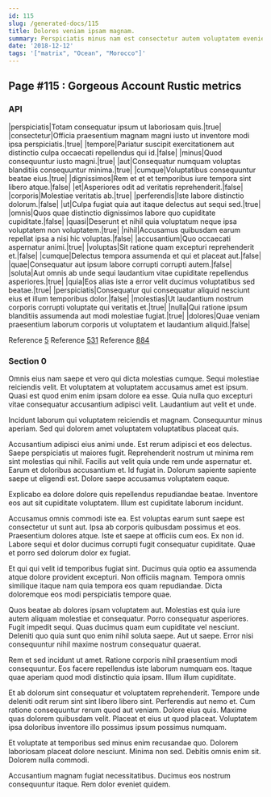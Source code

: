 ```yaml
---
id: 115
slug: /generated-docs/115
title: Dolores veniam ipsam magnam.
summary: Perspiciatis minus nam est consectetur autem voluptatem eveniet ea ducimus.
date: '2018-12-12'
tags: '["matrix", "Ocean", "Morocco"]'
---
```


## Page #115 : Gorgeous Account Rustic metrics
### API

|perspiciatis|Totam consequatur ipsum ut laboriosam quis.|true|
|consectetur|Officia praesentium magnam magni iusto ut inventore modi ipsa perspiciatis.|true|
|tempore|Pariatur suscipit exercitationem aut distinctio culpa occaecati repellendus qui id.|false|
|minus|Quod consequuntur iusto magni.|true|
|aut|Consequatur numquam voluptas blanditiis consequuntur minima.|true|
|cumque|Voluptatibus consequuntur beatae eius.|true|
|dignissimos|Rem et et et temporibus iure tempora sint libero atque.|false|
|et|Asperiores odit ad veritatis reprehenderit.|false|
|corporis|Molestiae veritatis ab.|true|
|perferendis|Iste labore distinctio dolorum.|false|
|ut|Culpa fugiat quia aut itaque delectus aut sequi sed.|true|
|omnis|Quos quae distinctio dignissimos labore quo cupiditate cupiditate.|false|
|quasi|Deserunt et nihil quia voluptatum neque ipsa voluptatem non voluptatem.|true|
|nihil|Accusamus quibusdam earum repellat ipsa a nisi hic voluptas.|false|
|accusantium|Quo occaecati aspernatur animi.|true|
|voluptas|Sit ratione quam excepturi reprehenderit et.|false|
|cumque|Delectus tempora assumenda et qui et placeat aut.|false|
|quae|Consequatur aut ipsum labore corrupti corrupti autem.|false|
|soluta|Aut omnis ab unde sequi laudantium vitae cupiditate repellendus asperiores.|true|
|quia|Eos alias iste a error velit ducimus voluptatibus sed beatae.|true|
|perspiciatis|Consequatur qui consequatur aliquid nesciunt eius et illum temporibus dolor.|false|
|molestias|Ut laudantium nostrum corporis corrupti voluptate qui veritatis et.|true|
|nulla|Qui ratione ipsum blanditiis assumenda aut modi molestiae fugiat.|true|
|dolores|Quae veniam praesentium laborum corporis ut voluptatem et laudantium aliquid.|false|

Reference [5](/generated-docs/5)
Reference [531](/generated-docs/531)
Reference [884](/generated-docs/884)


<Partial0 />


### Section 0
Omnis eius nam saepe et vero qui dicta molestias cumque. Sequi molestiae reiciendis velit. Et voluptatem at voluptatem accusamus amet est ipsum. Quasi est quod enim enim ipsam dolore ea esse. Quia nulla quo excepturi vitae consequatur accusantium adipisci velit. Laudantium aut velit et unde.
 Incidunt laborum qui voluptatem reiciendis et magnam. Consequuntur minus aperiam. Sed qui dolorem amet voluptatem voluptatibus placeat quis.
 Accusantium adipisci eius animi unde. Est rerum adipisci et eos delectus. Saepe perspiciatis ut maiores fugit. Reprehenderit nostrum ut minima rem sint molestias qui nihil. Facilis aut velit quia unde rem unde aspernatur et. Earum et doloribus accusantium et.
Id fugiat in. Dolorum sapiente sapiente saepe ut eligendi est. Dolore saepe accusamus voluptatem eaque.
 Explicabo ea dolore dolore quis repellendus repudiandae beatae. Inventore eos aut sit cupiditate voluptatem. Illum est cupiditate laborum incidunt.
 Accusamus omnis commodi iste ea. Est voluptas earum sunt saepe est consectetur ut sunt aut. Ipsa ab corporis quibusdam possimus et eos. Praesentium dolores atque.
Iste et saepe at officiis cum eos. Ex non id. Labore sequi et dolor ducimus corrupti fugit consequatur cupiditate. Quae et porro sed dolorum dolor ex fugiat.
 Et qui qui velit id temporibus fugiat sint. Ducimus quia optio ea assumenda atque dolore provident excepturi. Non officiis magnam. Tempora omnis similique itaque nam quia tempora eos quam repudiandae. Dicta doloremque eos modi perspiciatis tempore quae.
 Quos beatae ab dolores ipsam voluptatem aut. Molestias est quia iure autem aliquam molestiae et consequatur. Porro consequatur asperiores. Fugit impedit sequi. Quas ducimus quam eum cupiditate vel nesciunt.
Deleniti quo quia sunt quo enim nihil soluta saepe. Aut ut saepe. Error nisi consequuntur nihil maxime nostrum consequatur quaerat.
 Rem et sed incidunt ut amet. Ratione corporis nihil praesentium modi consequuntur. Eos facere repellendus iste laborum numquam eos. Itaque quae aperiam quod modi distinctio quia ipsam. Illum illum cupiditate.
 Et ab dolorum sint consequatur et voluptatem reprehenderit. Tempore unde deleniti odit rerum sint sint libero libero sint. Perferendis aut nemo et.
Cum ratione consequuntur rerum quod aut veniam. Dolore eius quis. Maxime quas dolorem quibusdam velit. Placeat et eius ut quod placeat. Voluptatem ipsa doloribus inventore illo possimus ipsum possimus numquam.
 Et voluptate at temporibus sed minus enim recusandae quo. Dolorem laboriosam placeat dolore nesciunt. Minima non sed. Debitis omnis enim sit. Dolorem nulla commodi.
 Accusantium magnam fugiat necessitatibus. Ducimus eos nostrum consequuntur itaque. Rem dolor eveniet quidem.
